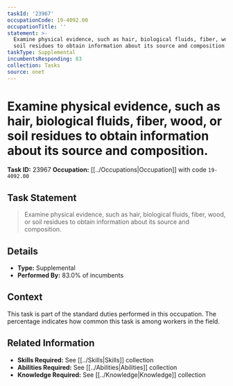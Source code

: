 ```yaml
---
taskId: '23967'
occupationCode: 19-4092.00
occupationTitle: ''
statement: >-
  Examine physical evidence, such as hair, biological fluids, fiber, wood, or
  soil residues to obtain information about its source and composition.
taskType: Supplemental
incumbentsResponding: 83
collection: Tasks
source: onet
---
```

# Examine physical evidence, such as hair, biological fluids, fiber, wood, or soil residues to obtain information about its source and composition.

**Task ID:** 23967
**Occupation:** [[../Occupations|Occupation]] with code `19-4092.00`

## Task Statement

> Examine physical evidence, such as hair, biological fluids, fiber, wood, or soil residues to obtain information about its source and composition.

## Details

- **Type:** Supplemental
- **Performed By:** 83.0% of incumbents

## Context

This task is part of the standard duties performed in this occupation. The percentage indicates how common this task is among workers in the field.

## Related Information

- **Skills Required:** See [[../Skills|Skills]] collection
- **Abilities Required:** See [[../Abilities|Abilities]] collection
- **Knowledge Required:** See [[../Knowledge|Knowledge]] collection

